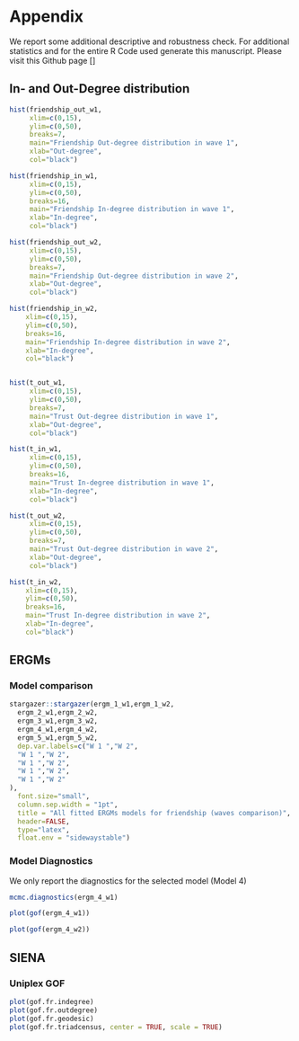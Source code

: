 \newpage


# Appendix

We report some additional descriptive and robustness check. For additional statistics and for the entire R Code used generate this manuscript. Please visit this Github page []

## In- and Out-Degree distribution 

```r


hist(friendship_out_w1,
     xlim=c(0,15),
     ylim=c(0,50),
     breaks=7,
     main="Friendship Out-degree distribution in wave 1",
     xlab="Out-degree",
     col="black")

hist(friendship_in_w1,
     xlim=c(0,15),
     ylim=c(0,50),
     breaks=16,
     main="Friendship In-degree distribution in wave 1",
     xlab="In-degree",
     col="black")

hist(friendship_out_w2,
     xlim=c(0,15),
     ylim=c(0,50),
     breaks=7,
     main="Friendship Out-degree distribution in wave 2",
     xlab="Out-degree",
     col="black")

hist(friendship_in_w2,
    xlim=c(0,15),
    ylim=c(0,50),
    breaks=16,
    main="Friendship In-degree distribution in wave 2",
    xlab="In-degree",
    col="black")


hist(t_out_w1,
     xlim=c(0,15),
     ylim=c(0,50),
     breaks=7,
     main="Trust Out-degree distribution in wave 1",
     xlab="Out-degree",
     col="black")

hist(t_in_w1,
     xlim=c(0,15),
     ylim=c(0,50),
     breaks=16,
     main="Trust In-degree distribution in wave 1",
     xlab="In-degree",
     col="black")

hist(t_out_w2,
     xlim=c(0,15),
     ylim=c(0,50),
     breaks=7,
     main="Trust Out-degree distribution in wave 2",
     xlab="Out-degree",
     col="black")

hist(t_in_w2,
    xlim=c(0,15),
    ylim=c(0,50),
    breaks=16,
    main="Trust In-degree distribution in wave 2",
    xlab="In-degree",
    col="black")
```

\newpage

## ERGMs 

### Model comparison 

<!-- \blandscape -->

```r

stargazer::stargazer(ergm_1_w1,ergm_1_w2,
  ergm_2_w1,ergm_2_w2,
  ergm_3_w1,ergm_3_w2,
  ergm_4_w1,ergm_4_w2,
  ergm_5_w1,ergm_5_w2,
  dep.var.labels=c("W 1 ","W 2",
  "W 1 ","W 2",
  "W 1 ","W 2",
  "W 1 ","W 2",
  "W 1 ","W 2"
),
  font.size="small", 
  column.sep.width = "1pt",
  title = "All fitted ERGMs models for friendship (waves comparison)",
  header=FALSE,
  type="latex",
  float.env = "sidewaystable")

```

<!-- \elandscape -->

\newpage 

### Model Diagnostics

We only report the diagnostics for the selected model (Model 4)


```r

mcmc.diagnostics(ergm_4_w1)

```


```r

plot(gof(ergm_4_w1))

```


```r

plot(gof(ergm_4_w2))

```

\newpage

## SIENA 

### Uniplex GOF

```r

plot(gof.fr.indegree)
plot(gof.fr.outdegree)
plot(gof.fr.geodesic)
plot(gof.fr.triadcensus, center = TRUE, scale = TRUE)

```


